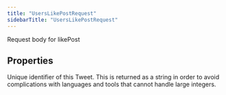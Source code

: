 ```yaml
---
title: "UsersLikePostRequest"
sidebarTitle: "UsersLikePostRequest"
---
```


Request body for likePost

## Properties

<ResponseField name="tweetId" type="string">
Unique identifier of this Tweet. This is returned as a string in order to avoid complications with languages and tools that cannot handle large integers.
</ResponseField>



